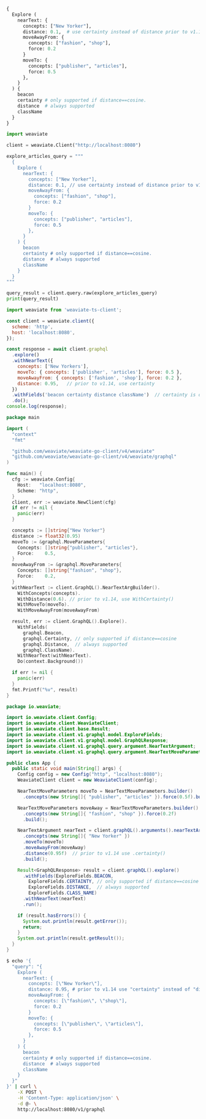 
<Tabs groupId="languages">
<TabItem value="graphql" label="GraphQL">

```graphql
{
  Explore (
    nearText: {
      concepts: ["New Yorker"],
      distance: 0.1,  # use certainty instead of distance prior to v1.14
      moveAwayFrom: {
        concepts: ["fashion", "shop"],
        force: 0.2
      }
      moveTo: {
        concepts: ["publisher", "articles"],
        force: 0.5
      },
    }
  ) {
    beacon
    certainty # only supported if distance==cosine.
    distance  # always supported
    className
  }
}
```

</TabItem>
<TabItem value="py" label="Python">

```python
import weaviate

client = weaviate.Client("http://localhost:8080")

explore_articles_query = """
  {
    Explore (
      nearText: {
        concepts: ["New Yorker"],
        distance: 0.1, // use certainty instead of distance prior to v1.14
        moveAwayFrom: {
          concepts: ["fashion", "shop"],
          force: 0.2
        }
        moveTo: {
          concepts: ["publisher", "articles"],
          force: 0.5
        },
      }
    ) {
      beacon
      certainty # only supported if distance==cosine.
      distance  # always supported
      className
    }
  }
"""

query_result = client.query.raw(explore_articles_query)
print(query_result)
```

</TabItem>
<TabItem value="js" label="JavaScript/TypeScript">

```js
import weaviate from 'weaviate-ts-client';

const client = weaviate.client({
  scheme: 'http',
  host: 'localhost:8080',
});

const response = await client.graphql
  .explore()
  .withNearText({
    concepts: ['New Yorkers'],
    moveTo: { concepts: ['publisher', 'articles'], force: 0.5 },
    moveAwayFrom: { concepts: ['fashion', 'shop'], force: 0.2 },
    distance: 0.95,   // prior to v1.14, use certainty
  })
  .withFields('beacon certainty distance className')  // certainty is only supported if distance==cosine
  .do();
console.log(response);
```

</TabItem>
<TabItem value="go" label="Go">

```go
package main

import (
  "context"
  "fmt"

  "github.com/weaviate/weaviate-go-client/v4/weaviate"
  "github.com/weaviate/weaviate-go-client/v4/weaviate/graphql"
)

func main() {
  cfg := weaviate.Config{
    Host:   "localhost:8080",
    Scheme: "http",
  }
  client, err := weaviate.NewClient(cfg)
  if err != nil {
    panic(err)
  }

  concepts := []string{"New Yorker"}
  distance := float32(0.95)
  moveTo := &graphql.MoveParameters{
    Concepts: []string{"publisher", "articles"},
    Force:    0.5,
  }
  moveAwayFrom := &graphql.MoveParameters{
    Concepts: []string{"fashion", "shop"},
    Force:    0.2,
  }
  withNearText := client.GraphQL().NearTextArgBuilder().
    WithConcepts(concepts).
    WithDistance(0.6). // prior to v1.14, use WithCertainty()
    WithMoveTo(moveTo).
    WithMoveAwayFrom(moveAwayFrom)

  result, err := client.GraphQL().Explore().
    WithFields(
      graphql.Beacon,
      graphql.Certainty, // only supported if distance==cosine
      graphql.Distance,  // always supported
      graphql.ClassName).
    WithNearText(withNearText).
    Do(context.Background())

  if err != nil {
    panic(err)
  }
  fmt.Printf("%v", result)
}
```

</TabItem>
<TabItem value="java" label="Java">

```java
package io.weaviate;

import io.weaviate.client.Config;
import io.weaviate.client.WeaviateClient;
import io.weaviate.client.base.Result;
import io.weaviate.client.v1.graphql.model.ExploreFields;
import io.weaviate.client.v1.graphql.model.GraphQLResponse;
import io.weaviate.client.v1.graphql.query.argument.NearTextArgument;
import io.weaviate.client.v1.graphql.query.argument.NearTextMoveParameters;

public class App {
  public static void main(String[] args) {
    Config config = new Config("http", "localhost:8080");
    WeaviateClient client = new WeaviateClient(config);

    NearTextMoveParameters moveTo = NearTextMoveParameters.builder()
      .concepts(new String[]{ "publisher", "articles" }).force(0.5f).build();

    NearTextMoveParameters moveAway = NearTextMoveParameters.builder()
      .concepts(new String[]{ "fashion", "shop" }).force(0.2f)
      .build();

    NearTextArgument nearText = client.graphQL().arguments().nearTextArgBuilder()
      .concepts(new String[]{ "New Yorker" })
      .moveTo(moveTo)
      .moveAwayFrom(moveAway)
      .distance(0.95f)  // prior to v1.14 use .certainty()
      .build();

    Result<GraphQLResponse> result = client.graphQL().explore()
      .withFields(ExploreFields.BEACON,
        ExploreFields.CERTAINTY, // only supported if distance==cosine
        ExploreFields.DISTANCE,  // always supported
        ExploreFields.CLASS_NAME)
      .withNearText(nearText)
      .run();

    if (result.hasErrors()) {
      System.out.println(result.getError());
      return;
    }
    System.out.println(result.getResult());
  }
}
```

</TabItem>
<TabItem value="curl" label="Curl">

```bash
$ echo '{
  "query": "{
    Explore (
      nearText: {
        concepts: [\"New Yorker\"],
        distance: 0.95, # prior to v1.14 use "certainty" instead of "distance"
        moveAwayFrom: {
          concepts: [\"fashion\", \"shop\"],
          force: 0.2
        }
        moveTo: {
          concepts: [\"publisher\", \"articles\"],
          force: 0.5
        },
      }
    ) {
      beacon
      certainty # only supported if distance==cosine.
      distance  # always supported
      className
    }
  }"
}' | curl \
    -X POST \
    -H 'Content-Type: application/json' \
    -d @- \
    http://localhost:8080/v1/graphql
```

</TabItem>
</Tabs>
